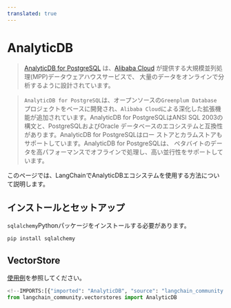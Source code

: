 ```yaml
---
translated: true
---
```


# AnalyticDB

>[AnalyticDB for PostgreSQL](https://www.alibabacloud.com/help/en/analyticdb-for-postgresql/latest/product-introduction-overview)
> は、[Alibaba Cloud](https://www.alibabacloud.com/)
>が提供する大規模並列処理(MPP)データウェアハウスサービスで、
>大量のデータをオンラインで分析するように設計されています。

>`AnalyticDB for PostgreSQL`は、オープンソースの`Greenplum Database`
> プロジェクトをベースに開発され、`Alibaba Cloud`による深化した拡張機能が追加されています。AnalyticDB
> for PostgreSQLはANSI SQL 2003の構文と、PostgreSQLおよびOracle
> データベースのエコシステムと互換性があります。AnalyticDB for PostgreSQLはロー
> ストアとカラムストアもサポートしています。AnalyticDB for PostgreSQLは、
> ペタバイトのデータを高パフォーマンスでオフラインで処理し、高い並行性をサポートしています。

このページでは、LangChainでAnalyticDBエコシステムを使用する方法について説明します。

## インストールとセットアップ

`sqlalchemy`Pythonパッケージをインストールする必要があります。

```bash
pip install sqlalchemy
```

## VectorStore

[使用例](/docs/integrations/vectorstores/analyticdb)を参照してください。

```python
<!--IMPORTS:[{"imported": "AnalyticDB", "source": "langchain_community.vectorstores", "docs": "https://api.python.langchain.com/en/latest/vectorstores/langchain_community.vectorstores.analyticdb.AnalyticDB.html", "title": "AnalyticDB"}]-->
from langchain_community.vectorstores import AnalyticDB
```
